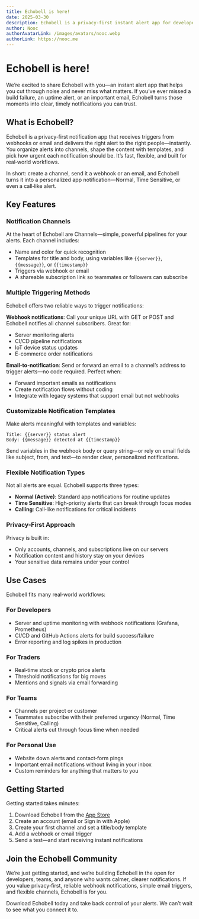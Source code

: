 ```yaml
---
title: Echobell is here!
date: 2025-03-30
description: Echobell is a privacy-first instant alert app for developers and teams—turn webhook or email triggers into time-sensitive and call notifications with channels and templates.
author: Nooc
authorAvatarLink: /images/avatars/nooc.webp
authorLink: https://nooc.me
---
```


# Echobell is here!

We’re excited to share Echobell with you—an instant alert app that helps you cut through noise and never miss what matters. If you’ve ever missed a build failure, an uptime alert, or an important email, Echobell turns those moments into clear, timely notifications you can trust.

## What is Echobell?

Echobell is a privacy‑first notification app that receives triggers from webhooks or email and delivers the right alert to the right people—instantly. You organize alerts into channels, shape the content with templates, and pick how urgent each notification should be. It’s fast, flexible, and built for real‑world workflows.

In short: create a channel, send it a webhook or an email, and Echobell turns it into a personalized app notification—Normal, Time Sensitive, or even a call‑like alert.

## Key Features

### Notification Channels

At the heart of Echobell are Channels—simple, powerful pipelines for your alerts. Each channel includes:

- Name and color for quick recognition
- Templates for title and body, using variables like `{{server}}`, `{{message}}`, or `{{timestamp}}`
- Triggers via webhook or email
- A shareable subscription link so teammates or followers can subscribe

### Multiple Triggering Methods

Echobell offers two reliable ways to trigger notifications:

**Webhook notifications**: Call your unique URL with GET or POST and Echobell notifies all channel subscribers. Great for:

- Server monitoring alerts
- CI/CD pipeline notifications
- IoT device status updates
- E-commerce order notifications

**Email‑to‑notification**: Send or forward an email to a channel’s address to trigger alerts—no code required. Perfect when:

- Forward important emails as notifications
- Create notification flows without coding
- Integrate with legacy systems that support email but not webhooks

### Customizable Notification Templates

Make alerts meaningful with templates and variables:

```
Title: {{server}} status alert
Body: {{message}} detected at {{timestamp}}
```

Send variables in the webhook body or query string—or rely on email fields like subject, from, and text—to render clear, personalized notifications.

### Flexible Notification Types

Not all alerts are equal. Echobell supports three types:

- **Normal (Active)**: Standard app notifications for routine updates
- **Time Sensitive**: High‑priority alerts that can break through focus modes
- **Calling**: Call‑like notifications for critical incidents

### Privacy-First Approach

Privacy is built in:

- Only accounts, channels, and subscriptions live on our servers
- Notification content and history stay on your devices
- Your sensitive data remains under your control

## Use Cases

Echobell fits many real‑world workflows:

### For Developers

- Server and uptime monitoring with webhook notifications (Grafana, Prometheus)
- CI/CD and GitHub Actions alerts for build success/failure
- Error reporting and log spikes in production

### For Traders

- Real‑time stock or crypto price alerts
- Threshold notifications for big moves
- Mentions and signals via email forwarding

### For Teams

- Channels per project or customer
- Teammates subscribe with their preferred urgency (Normal, Time Sensitive, Calling)
- Critical alerts cut through focus time when needed

### For Personal Use

- Website down alerts and contact‑form pings
- Important email notifications without living in your inbox
- Custom reminders for anything that matters to you

## Getting Started

Getting started takes minutes:

1. Download Echobell from the [App Store](https://apps.apple.com/app/id6743597198)
2. Create an account (email or Sign in with Apple)
3. Create your first channel and set a title/body template
4. Add a webhook or email trigger
5. Send a test—and start receiving instant notifications

## Join the Echobell Community

We’re just getting started, and we’re building Echobell in the open for developers, teams, and anyone who wants calmer, clearer notifications. If you value privacy‑first, reliable webhook notifications, simple email triggers, and flexible channels, Echobell is for you.

Download Echobell today and take back control of your alerts. We can’t wait to see what you connect it to.
